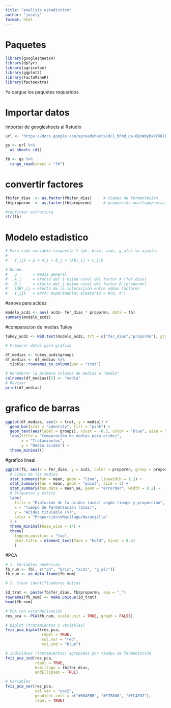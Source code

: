```yaml
---
title: "analisis estadistico"
author: "josely"
format: html
---
```


# Paquetes

```r
library(googlesheets4)
library(dplyr)
library(agricolae)
library(ggplot2)
library(FactoMineR)
library(factoextra)


```

Ya cargue los paquetes requeridos

# Importar datos

Importar de googlesheets al Rstudio

```r
url <- "https://docs.google.com/spreadsheets/d/1_bPmd_da-6QcWXyDx9YXKlLjwszQU900X0a8EumKueo/edit?gid=1651008594#gid=1651008594"

gs <- url %>% 
  as_sheets_id()

fb <- gs %>% 
  range_read(sheet = "fb")

```

# convertir factores

```r
fb$fer_dias  <- as.factor(fb$fer_dias)     # tiempo de fermentación
fb$propormn  <- as.factor(fb$propormn)     # proporción mucílago/naranjilla

#confirmar estructura
str(fb)

```

# Modelo estadistico

```r
# Para cada variable respuesta Y (ph, brix, acdz, g_alc) se ajusta:
# 
#   Y_ijk = μ + A_i + B_j + (AB)_ij + ε_ijk

# Donde:
#   μ       = media general
#   A_i     = efecto del i-ésimo nivel del factor A (fer_dias)
#   B_j     = efecto del j-ésimo nivel del factor B (propormn)
#   (AB)_ij = efecto de la interacción entre ambos factores
#   ε_ijk   = error experimental aleatorio ~ N(0, σ²)

```


#anova para acidez

```r
modelo_acdz <- aov( acdz~ fer_dias * propormn, data = fb)
summary(modelo_acdz)

```

#comparacion de medias Tukey

```r
tukey_acdz <- HSD.test(modelo_acdz, trt = c("fer_dias","propormn"), group = TRUE)

# Preparar datos para gráfico

df_medias <- tukey_acdz$groups
df_medias <- df_medias %>%
  tibble::rownames_to_column(var = "trat")

# Renombrar la primera columna de medias a "media"
colnames(df_medias)[2] <- "media"
# Revisar
print(df_medias)

```

# grafico de barras

```r
ggplot(df_medias, aes(x = trat, y = media)) +
  geom_bar(stat = "identity", fill = "pink") +
  geom_text(aes(label = groups), vjust = -0.5, color = "blue", size = 5) +
  labs(title = "Comparación de medias para acidez",
       x = "Tratamientos",
       y = "Media acidez") +
  theme_minimal()
```
#grafico lineal 

```r
ggplot(fb, aes(x = fer_dias, y = acdz, color = propormn, group = propormn)) +
  # Línea de las medias
  stat_summary(fun = mean, geom = "line", linewidth = 1.2) +
  stat_summary(fun = mean, geom = "point", size = 3) +
  stat_summary(fun.data = mean_se, geom = "errorbar", width = 0.2) +
  # Etiquetas y estilo
  labs(
    title = "Evolución de la acidez (acdz) según tiempo y proporción",
    x = "Tiempo de fermentación (días)",
    y = "Acidez titulable (%)",
    color = "Proporción\nMucílago/Naranjilla"
  ) +
  theme_minimal(base_size = 14) +
  theme(
    legend.position = "top",            
    plot.title = element_text(face = "bold", hjust = 0.5)
    )
```



#PCA

```r
# 1. Variables numéricas
fb_num <- fb[, c("ph", "brix", "acdz", "g_alc")]
fb_num <- as.data.frame(fb_num)

# 2. Crear identificadores únicos

id_trat <- paste(fb$fer_dias, fb$propormn, sep = "_")
rownames(fb_num) <- make.unique(id_trat)
head(fb_num)

# PCA con estandarización
res_pca <- PCA(fb_num, scale.unit = TRUE, graph = FALSE)

# Biplot (tratamientos y variables)
fviz_pca_biplot(res_pca,
                repel = TRUE,
                col.var = "red",
                col.ind = "blue")

# Individuos (tratamientos) agrupados por tiempo de fermentación
fviz_pca_ind(res_pca,
             repel = TRUE,
             habillage = fb$fer_dias, 
             addEllipses = TRUE)

# Variables
fviz_pca_var(res_pca,
             col.var = "cos2",
             gradient.cols = c("#00AFBB", "#E7B800", "#FC4E07"),
             repel = TRUE)
```











